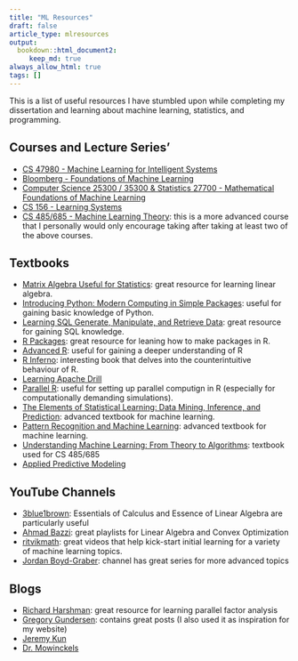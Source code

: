 ```yaml
---
title: "ML Resources"
draft: false
article_type: mlresources
output:
  bookdown::html_document2:
     keep_md: true
always_allow_html: true
tags: []
---   
```




This is a list of useful resources I have stumbled upon while completing my dissertation and learning about machine learning, statistics, and programming. 


## Courses and Lecture Series'

* [CS 47980 - Machine Learning for Intelligent Systems](https://www.youtube.com/@kilianweinberger698/playlists)
* [Bloomberg - Foundations of Machine Learning](https://bloomberg.github.io/foml/#about)
* [Computer Science 25300 / 35300 & Statistics 27700 - Mathematical Foundations of Machine Learning](https://willett.psd.uchicago.edu/teaching/mathematical-foundations-of-machine-learning-fall-2021/)
* [CS 156 - Learning Systems](https://www.youtube.com/playlist?list=PLD63A284B7615313A)
* [CS 485/685 - Machine Learning Theory](https://www.youtube.com/watch?v=b5NlRg8SjZg&list=PLPW2keNyw-usgvmR7FTQ3ZRjfLs5jT4BO): this is a more advanced course that I personally would only encourage taking after taking at least two of the above courses. 


## Textbooks

* [Matrix Algebra Useful for Statistics](https://books.google.ca/books?id=zR-ZDgAAQBAJ&dq=matrix+algebra+useful+for+statistics&lr=): great resource for learning linear algebra.
* [Introducing Python: Modern Computing in Simple Packages](https://www.amazon.ca/Introducing-Python-Modern-Computing-Packages/dp/1492051365): useful for gaining basic knowledge of Python.
* [Learning SQL Generate, Manipulate, and Retrieve Data](https://www.oreilly.com/library/view/learning-sql-3rd/9781492057604/): great resource for gaining SQL knowledge. 
* [R Packages](https://r-pkgs.org): great resource for leaning how to make packages in R. 
* [Advanced R](https://adv-r.hadley.nz): useful for gaining a deeper understanding of R 
* [R Inferno](https://www.burns-stat.com/pages/Tutor/R_inferno.pdf): interesting book that delves into the counterintuitive behaviour of R. 
* [Learning Apache Drill](https://www.oreilly.com/library/view/learning-apache-drill/9781492032786/)
* [Parallel R](https://www.oreilly.com/library/view/parallel-r/9781449317850/): useful for setting up parallel computign in R (especially for computationally demanding simulations). 
* [The Elements of Statistical Learning: Data Mining, Inference, and Prediction](https://hastie.su.domains/Papers/ESLII.pdf): advanced textbook for machine learning.
* [Pattern Recognition and Machine Learning](https://info.usherbrooke.ca/pmjodoin/cours/ift603/BishopBook.pdf): advanced textbook for machine learning.
* [Understanding Machine Learning: From Theory to Algorithms](https://www.cs.huji.ac.il/~shais/UnderstandingMachineLearning/understanding-machine-learning-theory-algorithms.pdf): textbook used for CS 485/685
* [Applied Predictive Modeling](https://vuquangnguyen2016.files.wordpress.com/2018/03/applied-predictive-modeling-max-kuhn-kjell-johnson_1518.pdf)




## YouTube Channels 

* [3blue1brown](https://www.youtube.com/@3blue1brown/playlists):  Essentials of Calculus and Essence of Linear Algebra are particularly useful 
* [Ahmad Bazzi](https://www.youtube.com/@AhmadBazzi/featured): great playlists for Linear Algebra and Convex Optimization 
* [ritvikmath](https://www.youtube.com/@ritvikmath): great videos that help kick-start initial learning for a variety of machine learning topics. 
* [Jordan Boyd-Graber](https://www.youtube.com/@JordanBoydGraber/playlists): channel has great series for more advanced topics 

## Blogs 

* [Richard Harshman](https://psychology.uwo.ca/faculty/harshman/): great resource for learning parallel factor analysis 
* [Gregory Gundersen](https://gregorygundersen.com): contains great posts (I also used it as inspiration for my website)
* [Jeremy Kun](https://jeremykun.com)
* [Dr. Mowinckels](https://drmowinckels.io/#blog)



